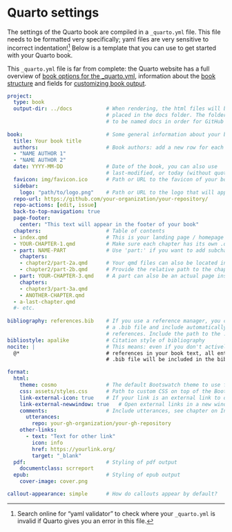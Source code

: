 # Quarto settings

The settings of the Quarto book are compiled in a `_quarto.yml` file.
This file needs to be formatted very specifically; yaml files are very sensitive to incorrect indentation![^1]
Below is a template that you can use to get started with your Quarto book.

[^1]: Search online for "yaml validator" to check where your `_quarto.yml` is invalid if Quarto gives you an error in this file.

This `_quarto.yml` file is far from complete: the Quarto website has a full overview of [book options for the _quarto.yml](https://quarto.org/docs/reference/projects/books.html), information about the [book structure](https://quarto.org/docs/books/book-structure.html) and fields for [customizing book output](https://quarto.org/docs/books/book-output.html).

``` yaml
project:
  type: book
  output-dir: ../docs           # When rendering, the html files will be 
                                # placed in the docs folder. The folder needs
                                # to be named docs in order for GitHub pages to work!
                                
book:                           # Some general information about your book
  title: Your book title
  authors:                      # Book authors: add a new row for each new author
  - "NAME AUTHOR 1"
  - "NAME AUTHOR 2"
  date: YYYY-MM-DD              # Date of the book, you can also use 
                                # last-modified, or today (without quotes)
  favicon: img/favicon.ico      # Path or URL to the favicon of your book
  sidebar:
    logo: "path/to/logo.png"    # Path or URL to the logo that will appear on the left upper side of the book
  repo-url: https://github.com/your-organization/your-repository/ 
  repo-actions: [edit, issue]
  back-to-top-navigation: true
  page-footer: 
    center: "This text will appear in the footer of your book"
  chapters:                     # Table of contents
  - index.qmd                   # This is your landing page / homepage
  - YOUR-CHAPTER-1.qmd          # Make sure each chapter has its own .qmd file
  - part: NAME-PART             # Use 'part:' if you want to add subchapters
    chapters:
    - chapter2/part-2a.qmd      # Your qmd files can also be located in subfolders
    - chapter2/part-2b.qmd      # Provide the relative path to the chapter from the  _quarto.yml location
  - part: YOUR-CHAPTER-3.qmd    # A part can also be an actual page instead of just a title
    chapters:
    - chapter3/part-3a.qmd
    - ANOTHER-CHAPTER.qmd
  - a-last-chapter.qmd
  #- etc.
  
bibliography: references.bib    # If you use a reference manager, you can export
                                # a .bib file and include automatically formatted 
                                # references. Include the path to the .bib file here.
bibliostyle: apalike            # Citation style of bibliography
nocite: |                       # This means: even if you don't actively use all 
  @*                            # references in your book text, all entries in the 
                                # .bib file will be included in the bibliography.

format:
  html:
    theme: cosmo                # The default Bootswatch theme to use for HTML output, see https://quarto.org/docs/output-formats/html-themes.html
    css: assets/styles.css      # Path to custom CSS on top of the Bootswatch theme
    link-external-icon: true    # If your link is an external link to outside the book, an "external link" icon will appear automatically
    link-external-newwindow: true   # Open external links in a new window
    comments:                   # Include utterances, see chapter on Interactivity
      utterances: 
        repo: your-gh-organization/your-gh-repository
    other-links:
      - text: "Text for other link"
        icon: info
        href: https://yourlink.org/
        target: "_blank"
  pdf:                          # Styling of pdf output
    documentclass: scrreport
  epub:                         # Styling of epub output
    cover-image: cover.png

callout-appearance: simple      # How do callouts appear by default?
```
